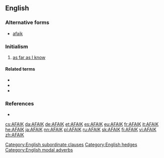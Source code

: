 ==English==

===Alternative forms===
* [[afaik]]

===Initialism===
{{rfc-header|Initialism}}
{{head|en|initialism}}

# {{label|en|Internet slang}} [[as far as I know]]

====Related terms====
* {{l|en|AFAIR}}
* {{l|en|AFAIAC}}
* {{l|en|AFAICT}}

===References===
* {{cite-book|author=Spears, Richard A.|year=2000|title=NTC's Dictionary of American Slang and Colloquial Expressions|edition=third edition|publisher=NTC|page=3|isbn=0-8442-0461-7}}

[[Category:English subordinate clauses]]
[[Category:English hedges]]
[[Category:English modal adverbs]]

[[cs:AFAIK]]
[[da:AFAIK]]
[[de:AFAIK]]
[[et:AFAIK]]
[[es:AFAIK]]
[[eu:AFAIK]]
[[fr:AFAIK]]
[[it:AFAIK]]
[[he:AFAIK]]
[[ja:AFAIK]]
[[nn:AFAIK]]
[[pl:AFAIK]]
[[ru:AFAIK]]
[[sk:AFAIK]]
[[fi:AFAIK]]
[[vi:AFAIK]]
[[zh:AFAIK]]